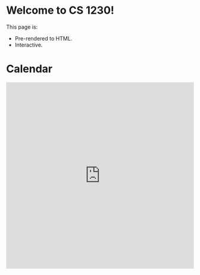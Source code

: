 

# Welcome to CS 1230!

This page is:

- Pre-rendered to HTML.
- Interactive. <Counter />

# Calendar

<iframe
  src="https://calendar.google.com/calendar/embed?height=600&wkst=1&bgcolor=%23ffffff&ctz=America%2FNew_York&showTz=0&showCalendars=1&showTitle=0&showTabs=1&showPrint=0&src=Y19oamgxc2hsMm5ybGZuZjBrMmp2NzZoZGRlc0Bncm91cC5jYWxlbmRhci5nb29nbGUuY29t&src=Y18xaXZjYjI3cmpvcmtsbTFvMHFiaWdjZmpqc0Bncm91cC5jYWxlbmRhci5nb29nbGUuY29t&src=Y19uZnVtN3Q1YmIwaW1raTVmNDhycG1tZ3JkY0Bncm91cC5jYWxlbmRhci5nb29nbGUuY29t&src=Y19tcmpnNW1tazAyOGQ5ajRrYjA1bHV1dGF1Y0Bncm91cC5jYWxlbmRhci5nb29nbGUuY29t&color=%23D50000&color=%230B8043&color=%23EF6C00&color=%233F51B5"
  style={{ backgroundColor: 'white', borderRadius: 10 }}
  width="100%"
  height="500"
  frameBorder="0"
  scrolling="no"
/>

# Staff

CS 1230 was built by the following lovely people!

- [Adrian](adrian_chang@brown.edu)
- [Angela](angela_xing@brown.edu)
- [Anna](anna_j_zhao@brown.edu)
- [Derick](derick_toth@brown.edu)
- [Geoffrey](geoffrey_hazard@brown.edu)
- [Helen](helen_huang@brown.edu)
- [Jianxin](jianxin_gu@brown.edu)
- [Logan](logan_dooley@brown.edu)
- [Marc](marc_mapeke@brown.edu)
- [Mehek](mehek_jethani@brown.edu)
- [Nick](yiwen_huang1@brown.edu)
- [Sean](xiao_zhan@brown.edu)
- [Yiwen](yiwen_chen@brown.edu)
- [Zack](zack_cheng@brown.edu)
- [Ziang](ziang_liu@brown.edu)
